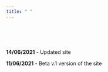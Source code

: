 ```yaml
---
title: " "
---
```

  
<br>
<br>
<br>
  


**14/06/2021** - Updated site  
  
**11/06/2021** - Beta v.1 version of the site
  


